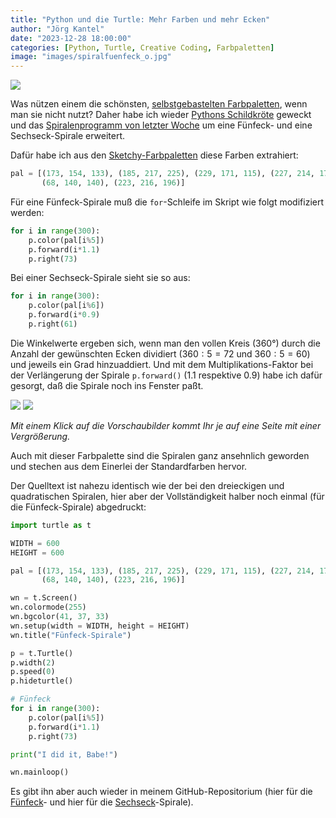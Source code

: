 ```yaml
---
title: "Python und die Turtle: Mehr Farben und mehr Ecken"
author: "Jörg Kantel"
date: "2023-12-28 18:00:00"
categories: [Python, Turtle, Creative Coding, Farbpaletten]
image: "images/spiralfuenfeck_o.jpg"
---
```


[![](images/spiralsketchy-b.jpg)](https://www.flickr.com/photos/schockwellenreiter/53426515496/)

Was nützen einem die schönsten, [selbstgebastelten Farbpaletten](https://kantel.github.io/posts/2023122701_sketchy/), wenn man sie nicht nutzt? Daher habe ich wieder [Pythons Schildkröte](http://cognitiones.kantel-chaos-team.de/programmierung/python/turtlepython.html) geweckt und das [Spiralenprogramm von letzter Woche](https://kantel.github.io/posts/2023122201_turtle_spirale/) um eine Fünfeck- und eine Sechseck-Spirale erweitert.

Dafür habe ich aus den [Sketchy-Farbpaletten](http://cognitiones.kantel-chaos-team.de/multimedia/farbpaletten/sketchy.html) diese Farben extrahiert:

```python
pal = [(173, 154, 133), (185, 217, 225), (229, 171, 115), (227, 214, 173),
       (68, 140, 140), (223, 216, 196)]
```

Für eine Fünfeck-Spirale muß die `for`-Schleife im Skript wie folgt modifiziert werden:

```python
for i in range(300):
    p.color(pal[i%5])
    p.forward(i*1.1)
    p.right(73)
```

Bei einer Sechseck-Spirale sieht sie so aus:
```python
for i in range(300):
    p.color(pal[i%6])
    p.forward(i*0.9)
    p.right(61)
```

Die Winkelwerte ergeben sich, wenn man den vollen Kreis ($360°$) durch die Anzahl der gewünschten Ecken dividiert ($360:5=72$ und $360:5=60$) und jeweils ein Grad hinzuaddiert. Und mit dem Multiplikations-Faktor bei der Verlängerung der Spirale `p.forward()` ($1.1$ respektive $0.9$) habe ich dafür gesorgt, daß die Spirale noch ins Fenster paßt.

[![](images/spiralfuenfeck.jpg)](https://www.flickr.com/photos/schockwellenreiter/53426670658/)&nbsp;[![](images/spiralsechseck.jpg)](https://www.flickr.com/photos/schockwellenreiter/53426938230/)

*Mit einem Klick auf die Vorschaubilder kommt Ihr je auf eine Seite mit einer Vergrößerung.*

Auch mit dieser Farbpalette sind die Spiralen ganz ansehnlich geworden und stechen aus dem Einerlei der Standardfarben hervor.

Der Quelltext ist nahezu identisch wie der bei den dreieckigen und quadratischen Spiralen, hier aber der Vollständigkeit halber noch einmal (für die Fünfeck-Spirale) abgedruckt:

```python
import turtle as t

WIDTH = 600
HEIGHT = 600

pal = [(173, 154, 133), (185, 217, 225), (229, 171, 115), (227, 214, 173),
       (68, 140, 140), (223, 216, 196)]

wn = t.Screen()
wn.colormode(255)
wn.bgcolor(41, 37, 33)
wn.setup(width = WIDTH, height = HEIGHT)
wn.title("Fünfeck-Spirale")

p = t.Turtle()
p.width(2)
p.speed(0)
p.hideturtle()

# Fünfeck
for i in range(300):
    p.color(pal[i%5])
    p.forward(i*1.1)
    p.right(73)

print("I did it, Babe!")

wn.mainloop()
```

Es gibt ihn aber auch wieder in meinem GitHub-Repositorium (hier für die [Fünfeck](https://github.com/kantel/turtlepy/blob/master/sources/spiral2.py)- und hier für die [Sechseck](https://github.com/kantel/turtlepy/blob/master/sources/spiral3.py)-Spirale).

